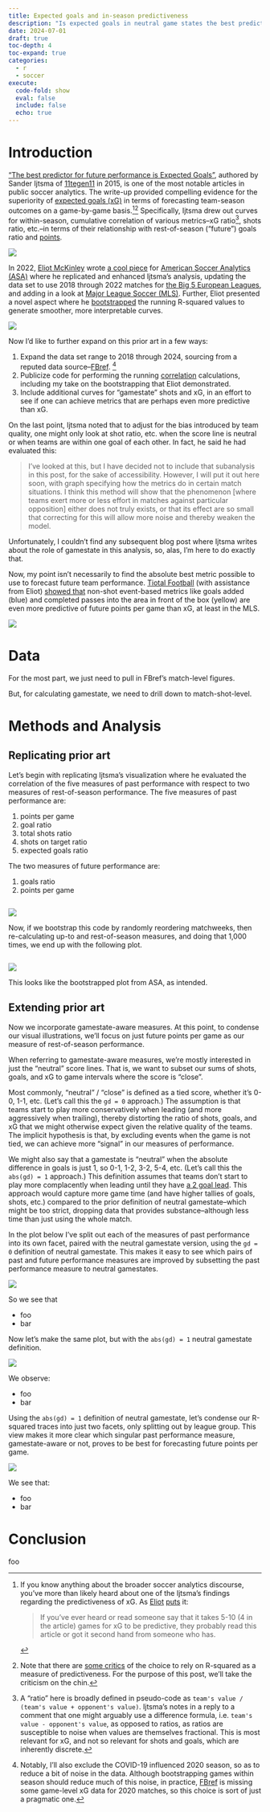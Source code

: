 ```yaml
---
title: Expected goals and in-season predictiveness
description: "Is expected goals in neutral game states the best predictor for future performance?"
date: 2024-07-01
draft: true
toc-depth: 4
toc-expand: true
categories:
  - r
  - soccer
execute: 
  code-fold: show
  eval: false
  include: false
  echo: true
---
```


# Introduction

["The best predictor for future performance is Expected Goals"](http://web.archive.org/web/20181112175811/http://www.11tegen11.com/2015/01/05/the-best-predictor-for-future-performance-is-expected-goals/), authored by Sander Ijtsma of [11tegen11](https://twitter.com/11tegen11) in 2015, is one of the most notable articles in public soccer analytics. The write-up provided compelling evidence for the superiority of [expected goals (xG)](https://theanalyst.com/na/2023/08/what-is-expected-goals-xg/) in terms of forecasting team-season outcomes on a game-by-game basis.[^1][^2] Specifically, Ijtsma drew out curves for within-season, cumulative correlation of various metrics--xG ratio[^3], shots ratio, etc.--in terms of their relationship with rest-of-season ("future") goals ratio and [points](https://en.wikipedia.org/wiki/Three_points_for_a_win).

[^1]: If you know anything about the broader soccer analytics discourse, you've more than likely heard about one of the Ijtsma's findings regarding the predictiveness of xG. As [Eliot](https://x.com/etmckinley) [puts](https://www.americansocceranalysis.com/home/2022/7/19/the-replication-project-is-xg-the-best-predictor-of-future-results) it:

    > If you’ve ever heard or read someone say that it takes 5-10 (4 in the article) games for xG to be predictive, they probably read this article or got it second hand from someone who has.

[^2]: Note that there are [some critics](https://jameswgrayson.wordpress.com/2015/01/06/a-quick-cautionary-note-on-predictiveness-and-r-squared/) of the choice to rely on R-squared as a measure of predictiveness. For the purpose of this post, we'll take the criticism on the chin.

[^3]: A "ratio" here is broadly defined in pseudo-code as `team's value / (team's value + opponent's value)`. Ijtsma's notes in a reply to a comment that one might arguably use a difference formula, i.e. `team's value - opponent's value`, as opposed to ratios, as ratios are susceptible to noise when values are themselves fractional. This is most relevant for xG, and not so relevant for shots and goals, which are inherently discrete.

![](11tegen11-xg.png)

In 2022, [Eliot McKinley](https://x.com/etmckinley) wrote [a cool piece](https://www.americansocceranalysis.com/home/2022/7/19/the-replication-project-is-xg-the-best-predictor-of-future-results) for [American Soccer Analytics (ASA)](https://www.americansocceranalysis.com) where he replicated and enhanced Ijtsma's analysis, updating the data set to use 2018 through 2022 matches for [the Big 5 European Leagues](https://fbref.com/en/comps/Big5/Big-5-European-Leagues-Stats), and adding in a look at [Major League Soccer (MLS)](https://fbref.com/en/comps/22/Major-League-Soccer-Stats). Further, Eliot presented a novel aspect where he [bootstrapped](https://en.wikipedia.org/wiki/Bootstrapping_(statistics)) the running R-squared values to generate smoother, more interpretable curves.

![](asa-xg.png)

Now I'd like to further expand on this prior art in a few ways:

1.  Expand the data set range to 2018 through 2024, sourcing from a reputed data source--[FBref](https://fbref.com/en/). [^4]
2.  Publicize code for performing the running [correlation](https://en.wikipedia.org/wiki/Pearson_correlation_coefficient) calculations, including my take on the bootstrapping that Eliot demonstrated.
3.  Include additional curves for "gamestate" shots and xG, in an effort to see if one can achieve metrics that are perhaps even more predictive than xG.

[^4]: Notably, I'll also exclude the COVID-19 influenced 2020 season, so as to reduce a bit of noise in the data. Although bootstrapping games within season should reduce much of this noise, in practice, [FBref](https://fbref.com/en/) is missing some game-level xG data for 2020 matches, so this choice is sort of just a pragmatic one.

On the last point, Ijtsma noted that to adjust for the bias introduced by team quality, one might only look at shot ratio, etc. when the score line is neutral or when teams are within one goal of each other. In fact, he said he had evaluated this:

> I've looked at this, but I have decided not to include that subanalysis in this post, for the sake of accessibility. However, I will put it out here soon, with graph specifying how the metrics do in certain match situations. I think this method will show that the phenomenon \[where teams exert more or less effort in matches against particular opposition\] either does not truly exists, or that its effect are so small that correcting for this will allow more noise and thereby weaken the model.

Unfortunately, I couldn't find any subsequent blog post where Ijtsma writes about the role of gamestate in this analysis, so, alas, I'm here to do exactly that.

Now, my point isn't necessarily to find the absolute best metric possible to use to forecast future team performance. [Tiotal Football](https://twitter.com/TiotalFootball) (with assistance from Eliot) [showed that](https://www.americansocceranalysis.com/home/2020/5/12/breaking-goals-added) non-shot event-based metrics like goals added (blue) and completed passes into the area in front of the box (yellow) are even more predictive of future points per game than xG, at least in the MLS.

![](breaking-goals-added.png)

# Data

For the most part, we just need to pull in FBref's match-level figures.

But, for calculating gamestate, we need to drill down to match-shot-level.

# Methods and Analysis

## Replicating prior art

Let's begin with replicating Ijtsma's visualization where he evaluated the correlation of the five measures of past performance with respect to two measures of rest-of-season performance. The five measures of past performance are:

1.  points per game
2.  goal ratio
3.  total shots ratio
4.  shots on target ratio
5.  expected goals ratio

The two measures of future performance are:

1.  goals ratio
2.  points per game

```r

```

![](running-cors.png)

Now, if we bootstrap this code by randomly reordering matchweeks, then re-calculating up-to and rest-of-season measures, and doing that 1,000 times, we end up with the following plot.

```r

```

![](boostrapped-running-cors.png)

This looks like the bootstrapped plot from ASA, as intended.

## Extending prior art

Now we incorporate gamestate-aware measures. At this point, to condense our visual illustrations, we'll focus on just future points per game as our measure of rest-of-season performance.

When referring to gamestate-aware measures, we're mostly interested in just the "neutral" score lines. That is, we want to subset our sums of shots, goals, and xG to game intervals where the score is "close".

Most commonly, "neutral" / "close" is defined as a tied score, whether it's 0-0, 1-1, etc. (Let's call this the `gd = 0` approach.) The assumption is that teams start to play more conservatively when leading (and more aggressively when trailing), thereby distorting the ratio of shots, goals, and xG that we might otherwise expect given the relative quality of the teams. The implicit hypothesis is that, by excluding events when the game is not tied, we can achieve more "signal" in our measures of performance.

We might also say that a gamestate is "neutral" when the absolute difference in goals is just 1, so 0-1, 1-2, 3-2, 5-4, etc. (Let's call this the `abs(gd) = 1` approach.) This definition assumes that teams don't start to play more complacently when leading until they have [a 2 goal lead](https://en.wikipedia.org/wiki/2%E2%80%930_lead_is_the_worst_lead). This approach would capture more game time (and have higher tallies of goals, shots, etc.) compared to the prior definition of neutral gamestate--which might be too strict, dropping data that provides substance--although less time than just using the whole match.

In the plot below I've split out each of the measures of past performance into its own facet, paired with the neutral gamestate version, using the `gd = 0` definition of neutral gamestate. This makes it easy to see which pairs of past and future performance measures are improved by subsetting the past performance measure to neutral gamestates.

![](bootstrapped-running-cors-gamestate-gd-0.png)

So we see that

-   foo
-   bar

Now let's make the same plot, but with the `abs(gd) = 1` neutral gamestate definition.

![](bootstrapped-running-cors-gamestate-abs-gd-1.png)

We observe:

-   foo
-   bar

Using the `abs(gd) = 1` definition of neutral gamestate, let's condense our R-squared traces into just two facets, only splitting out by league group. This view makes it more clear which singular past performance measure, gamestate-aware or not, proves to be best for forecasting future points per game.

![](bootstrapped-running-cors-gamestate-abs-gd-1-summarized.png)

We see that:

-   foo
-   bar

# Conclusion

foo
